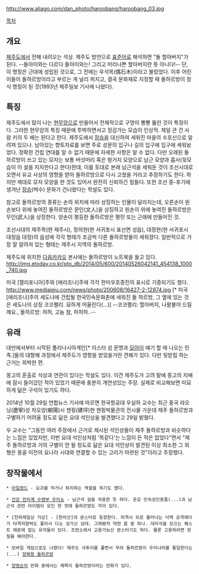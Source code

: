 http://www.aljago.com/dan_photo/haroobang/haroobang_03.jpg

[[목차]]
== 개요 ==
[[제주도]]에서 전해 내려오는 석상. 제주도 방언으로 [[표준어]]로 해석하면 "돌 할아버지"가 된다. --돌아이와는 다르다 돌아이와는! 그리고 머리나쁜 할아버지란 뜻 아니다!-- 단, 이 명칭은 근대에 성립된 것으로, 그 전에는 우석목(偶石木)이라고 불렀었다. 이후 어린이들이 돌하르방이라고 부르는 게 널리 퍼지고, 결국 문화재로 지정할 때 돌하르방이 정식 명칭이 된 것(1993년 제주일보 기사에 나왔다).

== 특징 ==
제주도에서 많이 나는 [[현무암]]으로 만들어서 전체적으로 구멍이 뽕뽕 뚫린 것이 특징이다. 그러한 현무암의 특징 때문에 투박하면서고 정감가는 모습이 인상적. 제일 큰 건 사람 키의 두 배는 된다고 한다. 제주도에서 [[장승]]을 대신하여 세워진 마을의 수호신으로 알려져 있으나. 남아있는 향토자료를 보면 주로 성문의 입구나 길의 입구에 입구에 세워놨었다. 정확한 건립 연대를 알 수 없기 때문에 자세한 사항은 알 수 없다. 다만 오래된 돌하르방이 쓰고 있는 모자는 보통 버섯머리 혹은 벙거지 모양으로 남근 모양과 흡사(뒷모습이 이 설을 지지한다고 한다)한데, 이를 토대로 본래 남근석을 세워둔 것이 조선시대로 오면서 유교 사상의 영향을 받아 돌하르방으로 다시 고쳤을 거라고 추정하기도 한다. 하지만 제대로 모자 모양을 한 것도 있어서 완전히 신뢰하긴 힘들다. 또한 조선 중-후기에 생겨난 [[장승]](벅수) 문화가 건너왔다는 학설도 있다.

참고로 돌하르방의 종류는 손의 위치에 따라 상징하는 인물이 달라지는데, 오른손이 왼손보다 위에 놓여진 돌하르방은 문인(文人)을 상징하고 왼손이 위에 놓여진 돌하르방은 무인(武人)을 상징한다. 양손이 평등한 돌하르방은 평민 또는 근래에 만들어진 것.

조선시대의 제주목(현 제주시), 정의현(현 서귀포시 표선면 성읍), 대정현(현 서귀포시 대정읍 대정)의 읍성에 각각 형태가 조금씩 다른 돌하르방들이 세워졌다. 일반적으로 가장 잘 알려져 있는 형태는 제주시 지역의 돌하르방.

제주도에 위치한 [[다음카카오]] 본사에는 돌하르방이 노트북을 들고 있다.
http://img.etoday.co.kr/pto_db/2014/05/600/20140526042141_454138_1000_740.jpg

미국 [캘리포니아]주와 [애리조나]주에 각각 한미우호증진의 표시로 기증되기도 했다. http://www.mediajeju.com/news/photo/200608/16427-2-12874.jpg [* 미국 [애리조나]주의 세도나에 건립될 한국민속문화촌에 세워진 돌 하르방, 그 옆에 있는 것은 세도나의 상징 코코펠리. 묘하게 어울린다(...)] --코코펠리: 할아버지, 나팔불어 드릴께요., 돌하르방: 허허, 고놈 참, 허허허..--

== 유래 ==
대만에서부터 시작된 폴리나시아계인[* 이스터 섬 문명과 [[모아이]] 얘기 할 때 나오는 민족.]들의 대항해 과정에서 제주도가 영향을 받았을거란 견해가 있다. 다만 뒷받침 하는 근거는 희박한 편.

몽고의 훈촐로 석상과 연관이 있다는 학설도 있다. 이건 제주도가 고려 말에 몽고의 지배에 잠시 들어갔던 적이 있었기 때문에 충분히 개연성있는 주장. 실제로 비교해보면 미묘하게 닮은 구석이 있기도 하다. 

2014년 10월 29일 연합뉴스 기사에 따르면 한국항공대 우실하 교수는 최근 중국 랴오닝(遼寧)성 차오양(朝陽)시 젠핑(建坪)현 젠핑박물관의 전시물 가운데 제주 돌하르방과 구별하기 어려울 정도로 닮은 요대 석인상을 발견했다고 29일 밝혔다.

우 교수는 "그동안 여러 주장에서 근거로 제시된 석인상들이 제주 돌하르방과 비슷하다는 느낌은 있었지만, 이번 요대 석인상처럼 '똑같다'는 느낌이 든 적은 없었다"면서 "제주 돌하르방과 거의 구별이 안 될 정도로 닮은 요대 석인상이 발견된 이상 최소한 그 외형은 몽골 이전의 요나라 시대와 연결할 수 있는 고리가 마련된 것"이라고 주장했다.

== 창작물에서 ==
 * [[아일랜드]] - 요괴를 막거나 퇴치하는 역할을 하기도 했다.

 * [[건강 전라계 수영부 우미쇼]] - 남근석 설을 차용한 듯 하다. 온갖 민속성인용품(...)과 남근석 관련 아이템이 모인 한 컷에 돌하르방도 끼어 있다.

 * [천하제일상 거상] - [한라산]의 몬스터로 등장한다. 피격시 뒤로 물러나는 넉백 공격에다가 타격저항력도 좋아서 다소 성가신 상대. 그래봤자 약한 몹 중 하나. 대리석을 모으는 퀘스트 때문에 잡는 유저들이 있다. 조련소에서 고용가능산 몬스터기도 하다. 물론 고용하려면 현질을 해야한다.

 * 모바일 게임으로도 나왔다! 제주도 사투리를 풀면서 무려 돌하르방이 우리나라를 통일한다는(...) [https://play.google.com/store/apps/details?id=com.nayana.Dolharubang 정복왕 돌하르방]

 * [[양영순]]의 만화 중에서는 제목이 돌하르방이라는 만화가 있다. 
